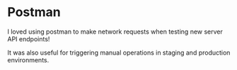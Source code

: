 # Postman

I loved using postman to make network requests when testing new server API endpoints!

It was also useful for triggering manual operations in staging and production environments.
